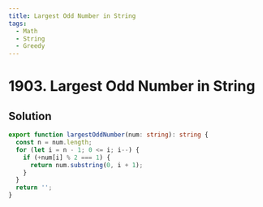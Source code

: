 ```yaml
---
title: Largest Odd Number in String
tags:
  - Math
  - String
  - Greedy
---
```


# 1903. Largest Odd Number in String

<Badges>
  <LevelBadge level="easy" />
  <TopicBadge name="Math" slug="math" />
  <TopicBadge name="String" slug="string" />
  <TopicBadge name="Greedy" slug="greedy" />
</Badges>

## Solution

```typescript filename="solution.ts" copy
export function largestOddNumber(num: string): string {
  const n = num.length;
  for (let i = n - 1; 0 <= i; i--) {
    if (+num[i] % 2 === 1) {
      return num.substring(0, i + 1);
    }
  }
  return '';
}
```

<ProblemLink
  codingSite="leetcode"
  href="https://leetcode.com/problems/largest-odd-number-in-string"
  title="Largest Odd Number in String"
/>
